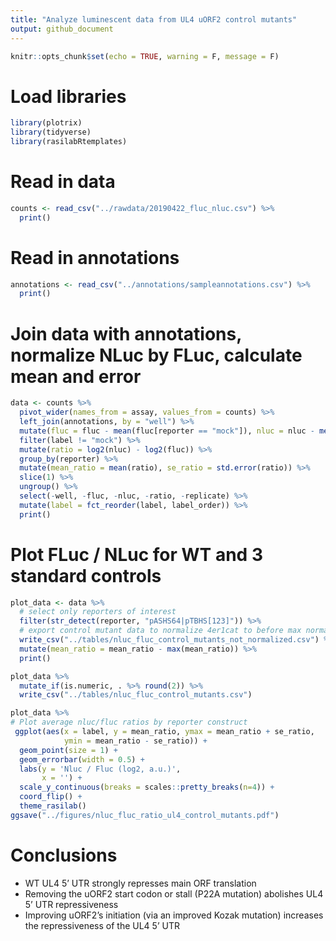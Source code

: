 ```yaml
---
title: "Analyze luminescent data from UL4 uORF2 control mutants"
output: github_document
---
```


```r
knitr::opts_chunk$set(echo = TRUE, warning = F, message = F)
```

# Load libraries

```r
library(plotrix)
library(tidyverse)
library(rasilabRtemplates)
```

# Read in data

```r
counts <- read_csv("../rawdata/20190422_fluc_nluc.csv") %>% 
  print()
```

# Read in annotations

```r
annotations <- read_csv("../annotations/sampleannotations.csv") %>% 
  print()
```

# Join data with annotations, normalize NLuc by FLuc, calculate mean and error

```r
data <- counts %>% 
  pivot_wider(names_from = assay, values_from = counts) %>%
  left_join(annotations, by = "well") %>%
  mutate(fluc = fluc - mean(fluc[reporter == "mock"]), nluc = nluc - mean(nluc[reporter == "mock"])) %>%
  filter(label != "mock") %>% 
  mutate(ratio = log2(nluc) - log2(fluc)) %>% 
  group_by(reporter) %>% 
  mutate(mean_ratio = mean(ratio), se_ratio = std.error(ratio)) %>% 
  slice(1) %>% 
  ungroup() %>% 
  select(-well, -fluc, -nluc, -ratio, -replicate) %>%
  mutate(label = fct_reorder(label, label_order)) %>%
  print()
```
# Plot FLuc / NLuc for WT and 3 standard controls

```r
plot_data <- data %>%
  # select only reporters of interest
  filter(str_detect(reporter, "pASHS64|pTBHS[123]")) %>%
  # export control mutant data to normalize 4er1cat to before max normalizing
  write_csv("../tables/nluc_fluc_control_mutants_not_normalized.csv") %>%
  mutate(mean_ratio = mean_ratio - max(mean_ratio)) %>% 
  print()

plot_data %>% 
  mutate_if(is.numeric, . %>% round(2)) %>% 
  write_csv("../tables/nluc_fluc_control_mutants.csv")

plot_data %>%
# Plot average nluc/fluc ratios by reporter construct
 ggplot(aes(x = label, y = mean_ratio, ymax = mean_ratio + se_ratio,
            ymin = mean_ratio - se_ratio)) +  
  geom_point(size = 1) +
  geom_errorbar(width = 0.5) +
  labs(y = 'Nluc / Fluc (log2, a.u.)',
       x = '') +
  scale_y_continuous(breaks = scales::pretty_breaks(n=4)) +
  coord_flip() +
  theme_rasilab()
ggsave("../figures/nluc_fluc_ratio_ul4_control_mutants.pdf")
```

# Conclusions

 - WT UL4 5' UTR strongly represses main ORF translation
 - Removing the uORF2 start codon or stall (P22A mutation) abolishes UL4 5' UTR repressiveness
 - Improving uORF2's initiation (via an improved Kozak mutation) increases the repressiveness of the UL4 5' UTR
